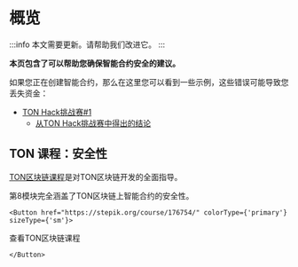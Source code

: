 
# 概览

:::info
本文需要更新。请帮助我们改进它。
:::

**本页包含了可以帮助您确保智能合约安全的建议。**

如果您正在创建智能合约，那么在这里您可以看到一些示例，这些错误可能导致您丢失资金：

- [TON Hack挑战赛#1](https://github.com/ton-blockchain/hack-challenge-1)
  - [从TON Hack挑战赛中得出的结论](/develop/smart-contracts/security/ton-hack-challenge-1)

## TON 课程：安全性

[TON区块链课程](https://stepik.org/course/176754/)是对TON区块链开发的全面指导。

第8模块完全涵盖了TON区块链上智能合约的安全性。

````mdx-code-block 
<Button href="https://stepik.org/course/176754/" colorType={'primary'} sizeType={'sm'}>
````
查看TON区块链课程
````mdx-code-block 
</Button>
````
